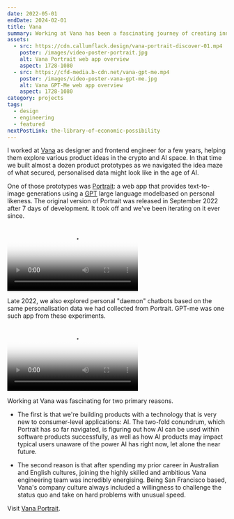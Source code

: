 ```yaml
---
date: 2022-05-01
endDate: 2024-02-01
title: Vana
summary: Working at Vana has been a fascinating journey of creating innovative AI-driven products like Portrait, a web app generating personalized images based on users' likeness.
assets:
  - src: https://cdn.callumflack.design/vana-portrait-discover-01.mp4
    poster: /images/video-poster-portrait.jpg
    alt: Vana Portrait web app overview
    aspect: 1728-1080
  - src: https://cfd-media.b-cdn.net/vana-gpt-me.mp4
    poster: /images/video-poster-vana-gpt-me.jpg
    alt: Vana GPT-Me web app overview
    aspect: 1728-1080
category: projects
tags:
  - design
  - engineering
  - featured
nextPostLink: the-library-of-economic-possibility
---
```


I worked at [Vana](https://vana.com/) as designer and frontend engineer for a few years, helping them explore various product ideas in the crypto and AI space. In that time we built almost a dozen product prototypes as we navigated the idea maze of what secured, personalised data might look like in the age of AI.

One of those prototypes was [Portrait](https://portrait.vana.com/): a web app that provides text-to-image generations using a [GPT](https://en.wikipedia.org/wiki/GPT-3) large language modelbased on personal likeness. The original version of Portrait was released in September 2022 after 7 days of development. It took off and we've been iterating on it ever since.

<Video
  aspect="1728-1080"
  src="https://cdn.callumflack.design/vana-portrait-discover-01.mp4"
  poster="/images/video-poster-portrait.jpg"
/>

Late 2022, we also explored personal "daemon" chatbots based on the same personalisation data we had collected from Portrait. GPT-me was one such app from these experiments.

<Video
  aspect="1728-1080"
  src="https://cfd-media.b-cdn.net/vana-gpt-me.mp4"
  poster="/images/video-poster-vana-gpt-me.jpg"
/>

Working at Vana was fascinating for two primary reasons.

- The first is that we're building products with a technology that is very new to consumer-level applications: AI. The two-fold conundrum, which Portrait has so far navigated, is figuring out how AI can be used within software products successfully, as well as how AI products may impact typical users unaware of the power AI has right now, let alone the near future.

- The second reason is that after spending my prior career in Australian and English cultures, joining the highly skilled and ambitious Vana engineering team was incredibly energising. Being San Francisco based, Vana's company culture always included a willingness to challenge the status quo and take on hard problems with unusual speed.

Visit [Vana Portrait](https://portrait.vana.com/).
